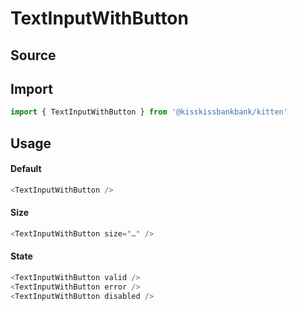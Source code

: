 

<Meta title="Form/TextInputWithButton" component={TextInputWithButton} />

# TextInputWithButton

## Source

<FileUrl filepath={__filename} />

## Import

```js
import { TextInputWithButton } from '@kisskissbankbank/kitten'
```

## Usage

<Canvas>
  <Story name="Example" story={stories.Default} />
</Canvas>

#### Default

```js
<TextInputWithButton />
```

#### Size

```js
<TextInputWithButton size="…" />
```

#### State

```js
<TextInputWithButton valid />
<TextInputWithButton error />
<TextInputWithButton disabled />
```
